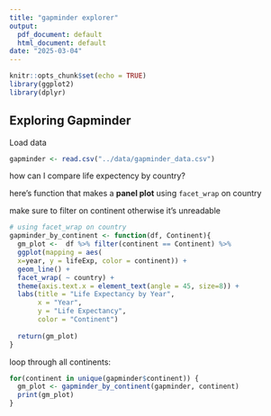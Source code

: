 ```yaml
---
title: "gapminder explorer"
output:
  pdf_document: default
  html_document: default
date: "2025-03-04"
---
```


```r
knitr::opts_chunk$set(echo = TRUE)
library(ggplot2)
library(dplyr)
```

## Exploring Gapminder

Load data

```r
gapminder <- read.csv("../data/gapminder_data.csv")

```


how can I compare life expectency by country?

here's function that makes a **panel plot** using `facet_wrap` on country

make sure to filter on continent otherwise it's unreadable

```r
# using facet_wrap on country
gapminder_by_continent <- function(df, Continent){
  gm_plot <-  df %>% filter(continent == Continent) %>%
  ggplot(mapping = aes(
  x=year, y = lifeExp, color = continent)) +
  geom_line() + 
  facet_wrap( ~ country) + 
  theme(axis.text.x = element_text(angle = 45, size=8)) +
  labs(title = "Life Expectancy by Year", 
       x = "Year", 
       y = "Life Expectancy", 
       color = "Continent")
  
  return(gm_plot)
}

```

loop through all continents: 

```r
for(continent in unique(gapminder$continent)) {
  gm_plot <- gapminder_by_continent(gapminder, continent)
  print(gm_plot)
}
```
